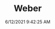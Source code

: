 ---
width: 2000
height: 1333
title: Weber
description: Modified classic 911 with Weber carbs
date: 6/12/2021 9:42:25 AM
cameraMake: Sony
cameraModel: ILCE-7M3
lens: ZEISS Batis 1.8/85
settingsfStop: f/2.8
settingsISO: ISO 500
settingsShutter: 1/100
settingsFocalLength: 85 mm
---